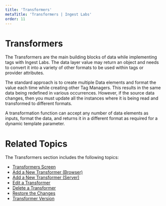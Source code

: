 ---
title: 'Transformers'
metaTitle: 'Transformers | Ingest Labs'
order: 11
---

# Transformers

The Transformers are the main building blocks of data while implementing tags with Ingest Labs. The data layer value may return an object and needs to convert it into a variety of other formats to be used within tags or provider attributes. 

The standard approach is to create multiple Data elements and format the value each time while creating other Tag Managers. This results in the same data being redefined in various occurrences. However, if the source data changes, then you must update all the instances where it is being read and transformed to different formats. 

A transformation function can accept any number of data elements as inputs, format the data, and returns it in a different format as required for a dynamic template parameter.

# Related Topics

The Transformers section includes the following topics:

- [Transformers Screen](/transformers/transformersscreen)
- [Add a New Transformer (Browser)](/transformers/addanewtransformerbrowser)
- [Add a New Transformer (Server)](/transformers/addanewtransformerserver)
- [Edit a Transformer](/transformers/editatransformer)
- [Delete a Transformer](/transformers/deleteatransformer)
- [Restore the Changes](/transformers/restorethechanges)
- [Transformer Version](/transformers/transformersversion)